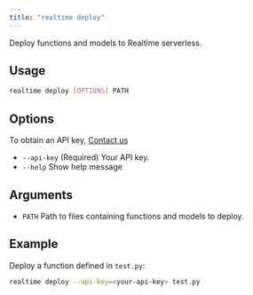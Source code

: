 ```yaml
---
title: "realtime deploy"
---
```


Deploy functions and models to Realtime serverless.

## Usage
```bash
realtime deploy [OPTIONS] PATH
```

## Options
<Info>To obtain an API key, [Contact us](mailto:contact@getadapt.ai)</Info>
- `--api-key` (Required) Your API key.
- `--help` Show help message

## Arguments
- `PATH` Path to files containing functions and models to deploy.

## Example
Deploy a function defined in `test.py`:
```bash
realtime deploy --api-key=<your-api-key> test.py
```